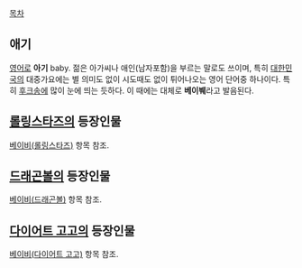 [[목차]]

== 애기 ==
[[영어]]로 '''아기''' baby. 젊은 아가씨나 애인(남자포함)을 부르는 말로도 쓰이며, 특히 [[대한민국]]의 대중가요에는 별 의미도 없이 시도때도 없이 튀어나오는 영어 단어중 하나이다. 특히 [[후크송]]에 많이 눈에 띄는 듯하다. 이 때에는 대체로 '''베이붸'''라고 발음된다.

== [[롤링스타즈]]의 등장인물 ==
[[베이비(롤링스타즈)]] 항목 참조.

== [[드래곤볼]]의 등장인물 ==
[[베이비(드래곤볼)]] 항목 참조.

== [[다이어트 고고]]의 등장인물 ==
[[베이비(다이어트 고고)]] 항목 참조.
